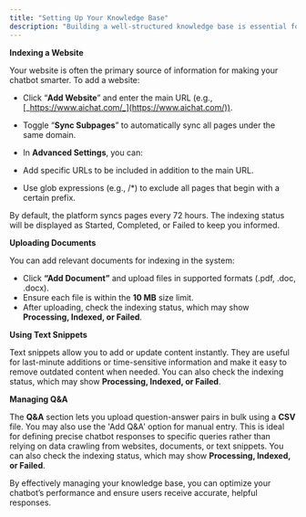 ```yaml
---
title: "Setting Up Your Knowledge Base"
description: "Building a well-structured knowledge base is essential for your chatbot, as it serves as the central repository of information for your company or organization. Ensure that all content is clear, readable, and comprehensive so the chatbot can accurately understand user inquiries and provide relevant responses. Our platform supports data indexing from websites, PDFs, text snippets, and Q&A to enhance your chatbot’s intelligence."
---
```


**Indexing a Website**

Your website is often the primary source of information for making your chatbot smarter. To add a website:

- Click “**Add Website**” and enter the main URL (e.g., [_https://www.aichat.com/_](https://www.aichat.com/)).
- Toggle “**Sync Subpages**” to automatically sync all pages under the same domain.
- In **Advanced Settings**, you can:


- Add specific URLs to be included in addition to the main URL.
- Use glob expressions (e.g., /\*) to exclude all pages that begin with a certain prefix.

By default, the platform syncs pages every 72 hours. The indexing status will be displayed as Started, Completed, or Failed to keep you informed.

**Uploading Documents**

You can add relevant documents for indexing in the system:

- Click **“Add Document”** and upload files in supported formats (.pdf, .doc, .docx).
- Ensure each file is within the **10 MB** size limit.
- After uploading, check the indexing status, which may show **Processing, Indexed, or Failed**.

**Using Text Snippets**

Text snippets allow you to add or update content instantly. They are useful for last-minute additions or time-sensitive information and make it easy to remove outdated content when needed. You can also check the indexing status, which may show **Processing, Indexed, or Failed**.

**Managing Q&A**

The **Q&A** section lets you upload question-answer pairs in bulk using a **CSV** file. You may also use the 'Add Q&A' option for manual entry. This is ideal for defining precise chatbot responses to specific queries rather than relying on data crawling from websites, documents, or text snippets. You can also check the indexing status, which may show **Processing, Indexed, or Failed**.

By effectively managing your knowledge base, you can optimize your chatbot’s performance and ensure users receive accurate, helpful responses.